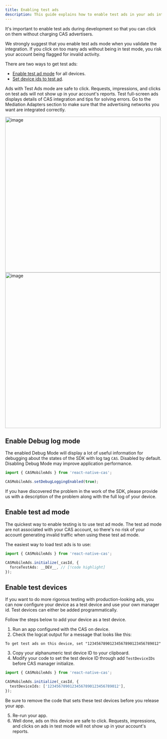 ```yaml
---
title: Enabling test ads
description: This guide explains how to enable test ads in your ads integration.
---
```


It's important to enable test ads during development so that you can click on them without charging CAS advertisers.

<Error>  
We strongly suggest that you enable test ads mode when you validate the integration. If you click on too many ads without being in test mode, you risk your account being flagged for invalid activity.  
</Error>  

There are two ways to get test ads:

* [Enable test ad mode](#enable-test-ad-mode) for all devices.
* [Set device ids to test ad](#enable-test-devices).

Ads with Test Ads mode are safe to click. Requests, impressions, and clicks on test ads will not show up in your account's reports.
Test full-screen ads displays details of CAS integration and tips for solving errors. Go to the Mediation Adapters section to make sure that the advertising networks you want are integrated correctly.

<Image height="500" alt="image" src="/assets/Enabling-test-ads-1.jpg" />  
<Image height="500" alt="image" src="/assets/Enabling-test-ads-2.jpg" />  

## Enable Debug log mode

The enabled Debug Mode will display a lot of useful information for debugging about the states of the SDK with log tag `CAS`.
Disabled by default. Disabling Debug Mode may improve application performance.

```ts
import { CASMobileAds } from 'react-native-cas';

CASMobileAds.setDebugLoggingEnabled(true);
```

<Info>  
If you have discovered the problem in the work of the SDK, please provide us with a description of the problem along with the full log of your device.  
</Info>  

## Enable test ad mode

The quickest way to enable testing is to use test ad mode. The test ad mode are not associated with your CAS account, so there's no risk of your account generating invalid traffic when using these test ad mode.

The easiest way to load test ads is to use:

```ts
import { CASMobileAds } from 'react-native-cas';

CASMobileAds.initialize(_casId, {
  forceTestAds: __DEV__, // [!code highlight]
});

```

## Enable test devices

If you want to do more rigorous testing with production-looking ads, you can now configure your device as a test device and use your own manager id. Test devices can either be added programmatically.

Follow the steps below to add your device as a test device.

1. Run an app configured with the CAS on device.
2. Check the logcat output for a message that looks like this:

```
To get test ads on this device, set "12345678901234567890123456789012"
```

3. Copy your alphanumeric test device ID to your clipboard.
4. Modify your code to set the test device ID through add `TestDeviceIDs` before CAS manager initialize.

```ts
import { CASMobileAds } from 'react-native-cas';

CASMobileAds.initialize(_casId, {
  testDeviceIds: ['12345678901234567890123456789012'],
});

```

<Info>  
Be sure to remove the code that sets these test devices before you release your app.  
</Info>  

5. Re-run your app.
6. Well done, ads on this device are safe to click. Requests, impressions, and clicks on ads in test mode will not show up in your account's reports.
